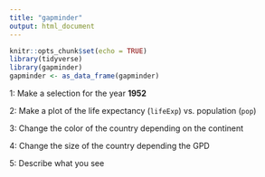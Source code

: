 ```yaml
---
title: "gapminder"
output: html_document
---
```


```r
knitr::opts_chunk$set(echo = TRUE)
library(tidyverse)
library(gapminder)
gapminder <- as_data_frame(gapminder)
```

1: Make a selection for the year **1952**

2: Make a plot of the life expectancy (`lifeExp`) vs. population (`pop`)

3: Change the color of the country depending on the continent

4: Change the size of the country depending the GPD

5: Describe what you see
